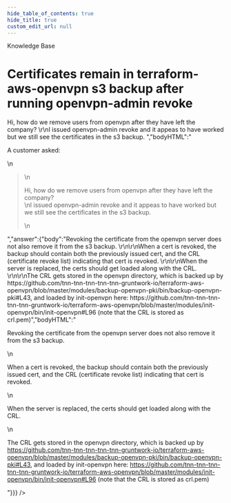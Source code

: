 ```yaml
---
hide_table_of_contents: true
hide_title: true
custom_edit_url: null
---
```



<head>
  <link rel="canonical" href="https://github.com/tnn-tnn-tnn-tnn-tnn-gruntwork-io/knowledge-base/discussions/128" />
</head>

<CenterLayout>
<span className="searchCategory">Knowledge Base</span>
<h1>Certificates remain in terraform-aws-openvpn s3 backup after running openvpn-admin revoke</h1>
<GitHub discussion={{"id":"D_kwDOF8slf84AOdiB","number":128,"author":{"login":"zackproser"},"title":"Certificates remain in terraform-aws-openvpn s3 backup after running openvpn-admin revoke","body":"A customer asked: \r\n> Hi, how do we remove users from openvpn after they have left the company? \r\nI issued openvpn-admin revoke and it appeas to have worked but we still see the certificates in the s3 backup. ","bodyHTML":"<p dir=\"auto\">A customer asked:</p>\n<blockquote>\n<p dir=\"auto\">Hi, how do we remove users from openvpn after they have left the company?<br>\nI issued openvpn-admin revoke and it appeas to have worked but we still see the certificates in the s3 backup.</p>\n</blockquote>","answer":{"body":"Revoking the certificate  from the openvpn server does not also remove it from the s3 backup. \r\n\r\nWhen a cert is revoked, the backup should contain both the previously issued cert, and the CRL (certificate revoke list) indicating that cert is revoked. \r\n\r\nWhen the server is replaced, the certs should get loaded along with the CRL. \r\n\r\nThe CRL gets stored in the openvpn directory, which is backed up by https://github.com/tnn-tnn-tnn-tnn-tnn-gruntwork-io/terraform-aws-openvpn/blob/master/modules/backup-openvpn-pki/bin/backup-openvpn-pki#L43, and loaded by init-openvpn here: https://github.com/tnn-tnn-tnn-tnn-tnn-gruntwork-io/terraform-aws-openvpn/blob/master/modules/init-openvpn/bin/init-openvpn#L96 (note that the CRL is stored as crl.pem)","bodyHTML":"<p dir=\"auto\">Revoking the certificate  from the openvpn server does not also remove it from the s3 backup.</p>\n<p dir=\"auto\">When a cert is revoked, the backup should contain both the previously issued cert, and the CRL (certificate revoke list) indicating that cert is revoked.</p>\n<p dir=\"auto\">When the server is replaced, the certs should get loaded along with the CRL.</p>\n<p dir=\"auto\">The CRL gets stored in the openvpn directory, which is backed up by <a href=\"https://github.com/tnn-tnn-tnn-tnn-tnn-gruntwork-io/terraform-aws-openvpn/blob/master/modules/backup-openvpn-pki/bin/backup-openvpn-pki#L43\">https://github.com/tnn-tnn-tnn-tnn-tnn-gruntwork-io/terraform-aws-openvpn/blob/master/modules/backup-openvpn-pki/bin/backup-openvpn-pki#L43</a>, and loaded by init-openvpn here: <a href=\"https://github.com/tnn-tnn-tnn-tnn-tnn-gruntwork-io/terraform-aws-openvpn/blob/master/modules/init-openvpn/bin/init-openvpn#L96\">https://github.com/tnn-tnn-tnn-tnn-tnn-gruntwork-io/terraform-aws-openvpn/blob/master/modules/init-openvpn/bin/init-openvpn#L96</a> (note that the CRL is stored as crl.pem)</p>"}}} />

</CenterLayout>
  

<!-- ##DOCS-SOURCER-START
{
  "sourcePlugin": "github-discussions",
  "hash": "dcc1899f82609ba756fe74e3cf7861f6"
}
##DOCS-SOURCER-END -->
